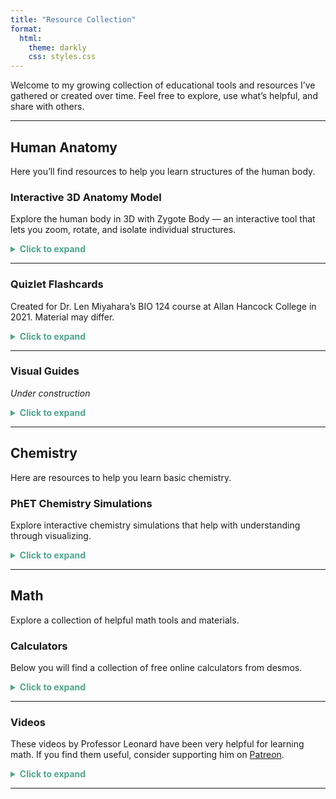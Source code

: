 ```yaml
---
title: "Resource Collection"
format:
  html:
    theme: darkly
    css: styles.css
---
```


Welcome to my growing collection of educational tools and resources I’ve gathered or created over time. Feel free to explore, use what’s helpful, and share with others.

***

## **Human Anatomy**

Here you'll find resources to help you learn structures of the human body.   

### Interactive 3D Anatomy Model {.no-underline}

Explore the human body in 3D with Zygote Body — an interactive tool that lets you zoom, rotate, and isolate individual structures.

<details>
  <summary style="color: #4FA78D; cursor: pointer;"><strong>Click to expand</strong></summary>

<div class="clickable-links">

[Visit Zygote Body](https://www.zygotebody.com/)

</div>

<iframe width="1110" height="740" src="https://www.zygotebody.com" frameborder="0" ></iframe>

</details>

---

### Quizlet Flashcards {.no-underline}

Created for Dr. Len Miyahara's BIO 124 course at Allan Hancock College in 2021. Material may differ. 

<details>
  <summary style="color: #4FA78D; cursor: pointer;"><strong>Click to expand</strong></summary>

   
   

<div class="clickable-links">

[Histology & Integumentary Systems](https://quizlet.com/user/Th3b3ckst3r/folders/histology-and-integumentary-system?i=2236oh&x=1xqt)

[Skeletal System](https://quizlet.com/user/Th3b3ckst3r/folders/skeletal-system?i=2236oh&x=1xqt)

[Muscular System](https://quizlet.com/user/Th3b3ckst3r/folders/muscles?i=2236oh&x=1xqt)

[Heart, Circulatory, & Respiratory Systems](https://quizlet.com/user/Th3b3ckst3r/folders/heart-circulatory-respiratory-systems?i=2236oh&x=1xqt)

[Digestive, Urinary, & Reproductive Systems](https://quizlet.com/user/Th3b3ckst3r/folders/digestive-urinary-reproductive-systems?i=2236oh&x=1xqt)

[Brain, Special Senses, & Nervous System](https://quizlet.com/user/Th3b3ckst3r/folders/nervous-system-brain-special-senses?i=2236oh&x=1xqt)

</div>

</details>

----

### Visual Guides {.no-underline}

*Under construction*

<details>
  <summary style="color: #4FA78D; cursor: pointer;"><strong>Click to expand</strong></summary>
  
<div class="clickable-links">

*Coming soon...*

</div>

</details>

---

## **Chemistry**

Here are resources to help you learn basic chemistry.

### PhET Chemistry Simulations {.no-underline}

Explore interactive chemistry simulations that help with understanding through visualizing.

<details>
  <summary style="color: #4FA78D; cursor: pointer;"><strong>Click to expand</strong></summary>

<div class="clickable-links">

[More PhET Simulations](https://phet.colorado.edu/en/simulations/filter?type=html)

</div>

#### Molecule Shapes {.no-underline}

<iframe src="https://phet.colorado.edu/sims/html/molecule-shapes/latest/molecule-shapes_en.html" width="800"  height="600" allowfullscreen></iframe>

</details>

---

## **Math**

Explore a collection of helpful math tools and materials. 


### Calculators {.no-underline}

Below you will find a collection of free online calculators from desmos.

<details>
  <summary style="color: #4FA78D; cursor: pointer;"><strong>Click to expand</strong></summary>

<div class="clickable-links">

[Desmos Website](https://www.desmos.com/)

</div>

<b>Scientific</b>

<iframe src="https://www.desmos.com/scientific" height="500px" width="800px" allowfullscreen></iframe>

<b>Graphing</b>

<iframe src="https://www.desmos.com/calculator" height="500px" width="800px" allowfullscreen></iframe>


</details>

---

### Videos {.no-underline}

These videos by Professor Leonard have been very helpful for learning math. If you find them useful, consider supporting him on [Patreon](https://patreon.com/ProfessorLeonard){target="_blank"}.

<details>
  <summary style="color: #4FA78D; cursor: pointer;"><strong>Click to expand</strong></summary>

Prealgebra 

<iframe width="560" height="315" src="https://www.youtube.com/embed/videoseries?si=NEOhx8UfkJX0yqzS&amp;list=PL4C9296DF81B9EF13" title="YouTube video player" frameborder="0" allow="accelerometer; autoplay; clipboard-write; encrypted-media; gyroscope; picture-in-picture; web-share" referrerpolicy="strict-origin-when-cross-origin" allowfullscreen></iframe>  

Intermediate Algebra

<iframe width="560" height="315" src="https://www.youtube.com/embed/videoseries?si=EHAp3F4FxbVPqf65&amp;list=PLC292123722B1B450" title="YouTube video player" frameborder="0" allow="accelerometer; autoplay; clipboard-write; encrypted-media; gyroscope; picture-in-picture; web-share" referrerpolicy="strict-origin-when-cross-origin" allowfullscreen></iframe>  

Calculus 1

<iframe width="560" height="315" src="https://www.youtube.com/embed/videoseries?si=kQM-f31fKhrvQGyj&amp;list=PLF797E961509B4EB5" title="YouTube video player" frameborder="0" allow="accelerometer; autoplay; clipboard-write; encrypted-media; gyroscope; picture-in-picture; web-share" referrerpolicy="strict-origin-when-cross-origin" allowfullscreen></iframe>  

Calculus 2

<iframe width="560" height="315" src="https://www.youtube.com/embed/videoseries?si=3zZp7AUIs7zTSfct&amp;list=PLDesaqWTN6EQ2J4vgsN1HyBeRADEh4Cw-" title="YouTube video player" frameborder="0" allow="accelerometer; autoplay; clipboard-write; encrypted-media; gyroscope; picture-in-picture; web-share" referrerpolicy="strict-origin-when-cross-origin" allowfullscreen></iframe>  

Calculus 3

<iframe width="560" height="315" src="https://www.youtube.com/embed/videoseries?si=SQBY7C57X3EQuWt3&amp;list=PLDesaqWTN6ESk16YRmzuJ8f6-rnuy0Ry7" title="YouTube video player" frameborder="0" allow="accelerometer; autoplay; clipboard-write; encrypted-media; gyroscope; picture-in-picture; web-share" referrerpolicy="strict-origin-when-cross-origin" allowfullscreen></iframe>  

Statistics

<iframe width="560" height="315" src="https://www.youtube.com/embed/videoseries?si=n7DWTG6KgBmrtFDP&amp;list=PL5102DFDC6790F3D0" title="YouTube video player" frameborder="0" allow="accelerometer; autoplay; clipboard-write; encrypted-media; gyroscope; picture-in-picture; web-share" referrerpolicy="strict-origin-when-cross-origin" allowfullscreen></iframe>

</details>

---


